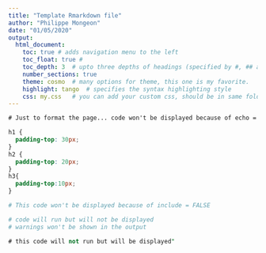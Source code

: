 ```yaml
---
title: "Template Rmarkdown file"
author: "Philippe Mongeon"
date: "01/05/2020"
output: 
  html_document:
    toc: true # adds navigation menu to the left
    toc_float: true # 
    toc_depth: 3  # upto three depths of headings (specified by #, ## and ###)
    number_sections: true
    theme: cosmo  # many options for theme, this one is my favorite.
    highlight: tango  # specifies the syntax highlighting style
    css: my.css   # you can add your custom css, should be in same folder
---
```


```css

# Just to format the page... code won't be displayed because of echo = FALSE

h1 {
  padding-top: 30px;
}
h2 {
  padding-top: 20px;
}
h3{
  padding-top:10px;
}
```


```r
# This code won't be displayed because of include = FALSE
```

```r
# code will run but will not be displayed
# warnings won't be shown in the output
```

```sql
# this code will not run but will be displayed"
```